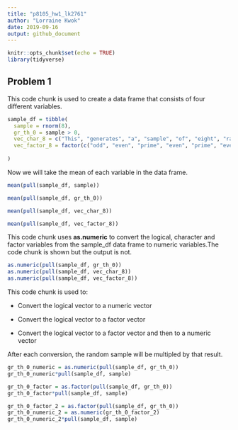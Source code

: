 ```yaml
---
title: "p8105_hw1_lk2761"
author: "Lorraine Kwok" 
date: 2019-09-16
output: github_document
---
```


```r
knitr::opts_chunk$set(echo = TRUE)
library(tidyverse)
```

## Problem 1

This code chunk is used to create a data frame that consists of four different variables.

```r

sample_df = tibble(
  sample = rnorm(8),
  gr_th_0 = sample > 0, 
  vec_char_8 = c("This", "generates", "a", "sample", "of", "eight", "random", "numbers"),
  vec_factor_8 = factor(c("odd", "even", "prime", "even", "prime", "even", "odd", "even"))
  
)

```

Now we will take the mean of each variable in the data frame. 

```r
mean(pull(sample_df, sample))

mean(pull(sample_df, gr_th_0)) 

mean(pull(sample_df, vec_char_8))

mean(pull(sample_df, vec_factor_8))

```

This code chunk uses **as.numeric** to convert the logical, character and factor variables from the sample_df data frame to numeric variables.The code chunk is shown but the output is not.  

```r

as.numeric(pull(sample_df, gr_th_0))
as.numeric(pull(sample_df, vec_char_8))
as.numeric(pull(sample_df, vec_factor_8))

```

This code chunk is used to: 

  * Convert the logical vector to a numeric vector
  
  * Convert the logical vector to a factor vector
  
  * Convert the logical vector to a factor vector and then to a numeric vector

After each conversion, the random sample will be multipled by that result. 

```r

gr_th_0_numeric = as.numeric(pull(sample_df, gr_th_0))
gr_th_0_numeric*pull(sample_df, sample)

gr_th_0_factor = as.factor(pull(sample_df, gr_th_0))
gr_th_0_factor*pull(sample_df, sample)

gr_th_0_factor_2 = as.factor(pull(sample_df, gr_th_0))
gr_th_0_numeric_2 = as.numeric(gr_th_0_factor_2)
gr_th_0_numeric_2*pull(sample_df, sample)

```

